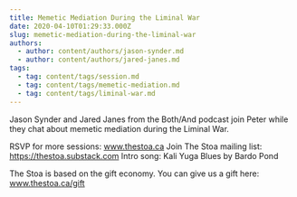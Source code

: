 ```yaml
---
title: Memetic Mediation During the Liminal War
date: 2020-04-10T01:29:33.000Z
slug: memetic-mediation-during-the-liminal-war
authors:
  - author: content/authors/jason-synder.md
  - author: content/authors/jared-janes.md
tags:
  - tag: content/tags/session.md
  - tag: content/tags/memetic-mediation.md
  - tag: content/tags/liminal-war.md
---
```


Jason Synder and Jared Janes from the Both/And podcast join Peter while they chat about memetic mediation during the Liminal War.

RSVP for more sessions: www.thestoa.ca
Join The Stoa mailing list: https://thestoa.substack.com
Intro song: Kali Yuga Blues by Bardo Pond

The Stoa is based on the gift economy. You can give us a gift here: www.thestoa.ca/gift
